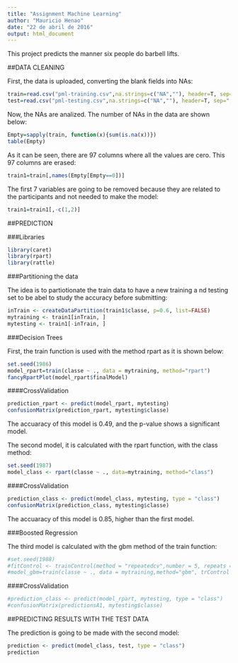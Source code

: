 ```yaml
---
title: "Assignment Machine Learning"
author: "Mauricio Henao"
date: "22 de abril de 2016"
output: html_document
---
```


This project predicts the manner six people do barbell lifts. 


##DATA CLEANING

First, the data is uploaded, converting the blank fields into NAs:

```r
train=read.csv("pml-training.csv",na.strings=c("NA",""), header=T, sep=",")
test=read.csv("pml-testing.csv",na.strings=c("NA",""), header=T, sep=",")
```

Now, the NAs are analized. The number of NAs in the data are shown below:

```r
Empty=sapply(train, function(x){sum(is.na(x))})
table(Empty)
```

As it can be seen, there are 97 columns where all the values are cero. This 97 columns are erased:

```r
train1=train[,names(Empty[Empty==0])]
```

The first 7 variables are going to be removed because they are related to the participants and not needed to make the model:

```r
train1=train1[,-c(1,2)]
```


##PREDICTION

###Libraries

```r
library(caret)
library(rpart)
library(rattle)
```

###Partitioning the data

The idea is to partiotionate the train data to have a new training a nd testing set to be abel to study the accuracy before submitting:

```r
inTrain <- createDataPartition(train1$classe, p=0.6, list=FALSE)
mytraining <- train1[inTrain, ]
mytesting <- train1[-inTrain, ]
```

###Decision Trees

First, the train function is used with the method rpart as it is shown below:

```r
set.seed(1986)
model_rpart=train(classe ~ ., data = mytraining, method="rpart")
fancyRpartPlot(model_rpart$finalModel)
```

####CrossValidation


```r
prediction_rpart <- predict(model_rpart, mytesting)
confusionMatrix(prediction_rpart, mytesting$classe)
```

The accuaracy of this model is 0.49, and the p-value shows a significant model.

The second model, it is calculated with the rpart function, with the class method: 


```r
set.seed(1987)
model_class <- rpart(classe ~ ., data=mytraining, method="class")
```

####CrossValidation

```r
prediction_class <- predict(model_class, mytesting, type = "class")
confusionMatrix(prediction_class, mytesting$classe)
```

The accuaracy of this model is 0.85, higher than the first model.

###Boosted Regression

The third model is calculated with the gbm method of the train function:

```r
#set.seed(1988)
#fitControl <- trainControl(method = "repeatedcv",number = 5, repeats = 1)
#model_gbm=train(classe ~ ., data = mytraining,method="gbm", trControl = fitControl,verbose = FALSE)
```

####CrossValidation

```r
#prediction_class <- predict(model_rpart, mytesting, type = "class")
#confusionMatrix(predictionsA1, mytesting$classe)
```


##PREDICTING RESULTS WITH THE TEST DATA

The prediction is going to be made with the second model:

```r
prediction <- predict(model_class, test, type = "class")
prediction
```
